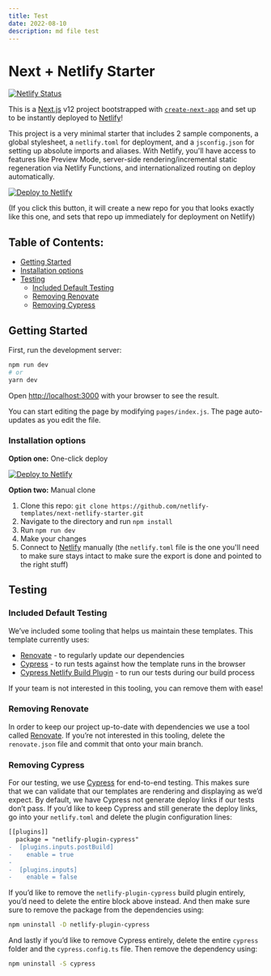 ```yaml
---
title: Test
date: 2022-08-10
description: md file test
---
```


# Next + Netlify Starter

[![Netlify Status](https://api.netlify.com/api/v1/badges/46648482-644c-4c80-bafb-872057e51b6b/deploy-status)](https://app.netlify.com/sites/next-dev-starter/deploys)

This is a [Next.js](https://nextjs.org/) v12 project bootstrapped with [`create-next-app`](https://github.com/vercel/next.js/tree/canary/packages/create-next-app) and set up to be instantly deployed to [Netlify](https://url.netlify.com/SyTBPVamO)!

This project is a very minimal starter that includes 2 sample components, a global stylesheet, a `netlify.toml` for deployment, and a `jsconfig.json` for setting up absolute imports and aliases. With Netlify, you'll have access to features like Preview Mode, server-side rendering/incremental static regeneration via Netlify Functions, and internationalized routing on deploy automatically.

[![Deploy to Netlify](https://www.netlify.com/img/deploy/button.svg)](https://app.netlify.com/start/deploy?repository=https://github.com/netlify-templates/next-netlify-starter&utm_source=github&utm_medium=nextstarter-cs&utm_campaign=devex-cs)

(If you click this button, it will create a new repo for you that looks exactly like this one, and sets that repo up immediately for deployment on Netlify)

## Table of Contents:

- [Getting Started](#getting-started)
- [Installation options](#installation-options)
- [Testing](#testing)
  - [Included Default Testing](#included-default-testing)
  - [Removing Renovate](#removing-renovate)
  - [Removing Cypress](#removing-cypress)

## Getting Started

First, run the development server:

```bash
npm run dev
# or
yarn dev
```

Open [http://localhost:3000](http://localhost:3000) with your browser to see the result.

You can start editing the page by modifying `pages/index.js`. The page auto-updates as you edit the file.

### Installation options

**Option one:** One-click deploy

[![Deploy to Netlify](https://www.netlify.com/img/deploy/button.svg)](https://app.netlify.com/start/deploy?repository=https://github.com/netlify-templates/next-netlify-starter&utm_source=github&utm_medium=nextstarter-cs&utm_campaign=devex-cs)

**Option two:** Manual clone

1. Clone this repo: `git clone https://github.com/netlify-templates/next-netlify-starter.git`
2. Navigate to the directory and run `npm install`
3. Run `npm run dev`
4. Make your changes
5. Connect to [Netlify](https://url.netlify.com/Bk4UicocL) manually (the `netlify.toml` file is the one you'll need to make sure stays intact to make sure the export is done and pointed to the right stuff)

## Testing

### Included Default Testing

We’ve included some tooling that helps us maintain these templates. This template currently uses:

- [Renovate](https://www.mend.io/free-developer-tools/renovate/) - to regularly update our dependencies
- [Cypress](https://www.cypress.io/) - to run tests against how the template runs in the browser
- [Cypress Netlify Build Plugin](https://github.com/cypress-io/netlify-plugin-cypress) - to run our tests during our build process

If your team is not interested in this tooling, you can remove them with ease!

### Removing Renovate

In order to keep our project up-to-date with dependencies we use a tool called [Renovate](https://github.com/marketplace/renovate). If you’re not interested in this tooling, delete the `renovate.json` file and commit that onto your main branch.

### Removing Cypress

For our testing, we use [Cypress](https://www.cypress.io/) for end-to-end testing. This makes sure that we can validate that our templates are rendering and displaying as we’d expect. By default, we have Cypress not generate deploy links if our tests don’t pass. If you’d like to keep Cypress and still generate the deploy links, go into your `netlify.toml` and delete the plugin configuration lines:

```diff
[[plugins]]
  package = "netlify-plugin-cypress"
-  [plugins.inputs.postBuild]
-    enable = true
-
-  [plugins.inputs]
-    enable = false
```

If you’d like to remove the `netlify-plugin-cypress` build plugin entirely, you’d need to delete the entire block above instead. And then make sure sure to remove the package from the dependencies using:

```bash
npm uninstall -D netlify-plugin-cypress
```

And lastly if you’d like to remove Cypress entirely, delete the entire `cypress` folder and the `cypress.config.ts` file. Then remove the dependency using:

```bash
npm uninstall -S cypress
```
